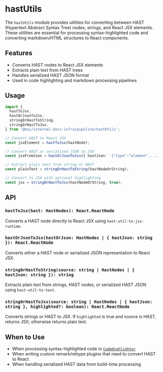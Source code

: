 # hastUtils

The `hastUtils` module provides utilities for converting between HAST (Hypertext Abstract Syntax Tree) nodes, strings, and React JSX elements. These utilities are essential for processing syntax-highlighted code and converting markdown/HTML structures to React components.

## Features

- Converts HAST nodes to React JSX elements
- Extracts plain text from HAST trees
- Handles serialized HAST JSON format
- Used in code highlighting and markdown processing pipelines

## Usage

```ts
import {
  hastToJsx,
  hastOrJsonToJsx,
  stringOrHastToString,
  stringOrHastToJsx,
} from '@mui/internal-docs-infra/pipeline/hastUtils';

// Convert HAST to React JSX
const jsxElement = hastToJsx(hastNode);

// Convert HAST or serialized JSON to JSX
const jsxFromJson = hastOrJsonToJsx({ hastJson: '{"type":"element",...}' });

// Extract plain text from string or HAST
const plainText = stringOrHastToString(hastNodeOrString);

// Convert to JSX with optional highlighting
const jsx = stringOrHastToJsx(hastNodeOrString, true);
```

## API

### `hastToJsx(hast: HastNodes): React.ReactNode`

Converts a HAST node directly to React JSX using `hast-util-to-jsx-runtime`.

### `hastOrJsonToJsx(hastOrJson: HastNodes | { hastJson: string }): React.ReactNode`

Converts either a HAST node or serialized JSON representation to React JSX.

### `stringOrHastToString(source: string | HastNodes | { hastJson: string }): string`

Extracts plain text from strings, HAST nodes, or serialized HAST JSON using `hast-util-to-text`.

### `stringOrHastToJsx(source: string | HastNodes | { hastJson: string }, highlighted?: boolean): React.ReactNode`

Converts strings or HAST to JSX. If `highlighted` is true and source is HAST, returns JSX; otherwise returns plain text.

## When to Use

- When processing syntax-highlighted code in [`CodeHighlighter`](../../components/code-highlighter/page.mdx)
- When writing custom remark/rehype plugins that need to convert HAST to React
- When handling serialized HAST data from build-time processing
